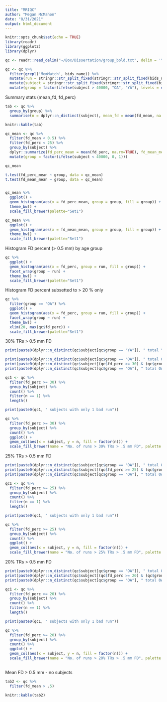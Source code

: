 ```yaml
---
title: "MRIQC"
author: "Megan McMahon"
date: "8/31/2021"
output: html_document
---
```


```r
knitr::opts_chunk$set(echo = TRUE)
library(readr)
library(ggplot2)
library(dplyr)
```


```r
qc <- readr::read_delim("~/Box/Dissertation/group_bold.txt", delim = '\t')

qc <- qc %>%
  filter(grepl('MemMatch', bids_name)) %>%
  mutate(run = stringr::str_split_fixed(stringr::str_split_fixed(bids_name, "task-", 2)[,2], "_run", 2)[,1]) %>%
  mutate(subject = stringr::str_split_fixed(stringr::str_split_fixed(bids_name, "_task-", 2)[,1], "sub-", 2)[,2]) %>%
  mutate(group = factor(ifelse(subject > 40000, "OA", "YA"), levels = c("YA", "OA")))
```

Summary stats (mean_fd, fd_perc)
```r
tab <- qc %>%
  group_by(group) %>%
  summarise(n = dplyr::n_distinct(subject), mean_fd = mean(fd_mean, na.rm = T), min = min(fd_mean, na.rm = T), max = max(fd_mean, na.rm = T), mean_fd_perc = mean(fd_perc, na.rm = T), min_perc = min(fd_perc, na.rm = T), max_perc = max(fd_perc, na.rm = T), fd_num = mean(fd_num, na.rm = T))

knitr::kable(tab)
```

```r
qc_mean <- qc %>%
  filter(fd_mean < 0.5) %>%
  filter(fd_perc < 25) %>%
  group_by(subject) %>%
  dplyr::summarize(fd_perc_mean = mean(fd_perc, na.rm=TRUE), fd_mean_mean = mean(fd_mean, na.rm=TRUE)) %>%
  mutate(group = factor(ifelse(subject < 40000, 0, 1)))

qc_mean

t.test(fd_perc_mean ~ group, data = qc_mean)
t.test(fd_mean_mean ~ group, data = qc_mean)


qc_mean %>%
  ggplot() + 
  geom_histogram(aes(x = fd_perc_mean, group = group, fill = group)) +
  theme_bw() +
  scale_fill_brewer(palette="Set1")

qc_mean %>%
  ggplot() + 
  geom_histogram(aes(x = fd_mean_mean, group = group, fill = group)) +
  theme_bw() +
  scale_fill_brewer(palette="Set1")

```


Histogram FD percent (> 0.5 mm) by age group
```r

qc %>%
  ggplot() + 
  geom_histogram(aes(x = fd_perc, group = run, fill = group)) +
  facet_wrap(group ~ run) +
  theme_bw() +
  scale_fill_brewer(palette="Set1")

```

Histogram FD percent subsetted to > 20 % only
```r
qc %>%
  filter(group == "OA") %>%
  ggplot() + 
  geom_histogram(aes(x = fd_perc, group = run, fill = group)) +
  facet_wrap(group ~ run) +
  theme_bw() +
  xlim(20, max(qc$fd_perc)) +
  scale_fill_brewer(palette="Set1")

```

30% TRs > 0.5 mm FD
```r

print(paste0(dplyr::n_distinct(qc$subject[qc$group == "YA"]), " total YA subjects meeting QC criteria"))

print(paste0(dplyr::n_distinct(qc$subject[qc$group == "OA"]), " total OA subjects"))
print(paste0(dplyr::n_distinct(qc$subject[(qc$fd_perc >= 30) & (qc$group == "OA")]), " OA subjects with > 30% TRs > 0.50 mm FD"))
print(paste0(dplyr::n_distinct(qc$subject[qc$group == "OA"], " total OA subjects") - dplyr::n_distinct(qc$subject[(qc$fd_perc >= 30) & (qc$group == "OA")]), " OA subjects meeting QC criteria"))

qc1 <- qc %>%
  filter(fd_perc >= 30) %>%
  group_by(subject) %>%
  count() %>%
  filter(n == 1) %>%
  length()

print(paste0(qc1, " subjects with only 1 bad run"))

qc %>%
  filter(fd_perc >= 30) %>%
  group_by(subject) %>%
  count() %>%
  ggplot() + 
  geom_col(aes(x = subject, y = n, fill = factor(n))) + 
  scale_fill_brewer(name = "No. of runs > 30% TRs > .5 mm FD", palette = "Set1")

```


25% TRs > 0.5 mm FD
```r

print(paste0(dplyr::n_distinct(qc$subject[qc$group == "OA"]), " total OA subjects"))
print(paste0(dplyr::n_distinct(qc$subject[(qc$fd_perc >= 25) & (qc$group == "OA")]), " OA subjects with > 25% TRs > 0.50 mm FD"))
print(paste0(dplyr::n_distinct(qc$subject[qc$group == "OA"], " total OA subjects") - dplyr::n_distinct(qc$subject[(qc$fd_perc >= 25) & (qc$group == "OA")]), " OA subjects meeting QC criteria"))

qc1 <- qc %>%
  filter(fd_perc >= 25) %>%
  group_by(subject) %>%
  count() %>%
  filter(n == 1) %>%
  length()

print(paste0(qc1, " subjects with only 1 bad run"))

qc %>%
  filter(fd_perc >= 25) %>%
  group_by(subject) %>%
  count() %>%
  ggplot() + 
  geom_col(aes(x = subject, y = n, fill = factor(n))) + 
  scale_fill_brewer(name = "No. of runs > 25% TRs > .5 mm FD", palette = "Set1")

```


20% TRs > 0.5 mm FD
```r

print(paste0(dplyr::n_distinct(qc$subject[qc$group == "OA"]), " total OA subjects"))
print(paste0(dplyr::n_distinct(qc$subject[(qc$fd_perc >= 20) & (qc$group == "OA")]), " OA subjects with > 20% TRs > 0.50 mm FD"))
print(paste0(dplyr::n_distinct(qc$subject[qc$group == "OA"], " total OA subjects") - dplyr::n_distinct(qc$subject[(qc$fd_perc >= 20) & (qc$group == "OA")]), " OA subjects meeting QC criteria"))

qc1 <- qc %>%
  filter(fd_perc >= 20) %>%
  group_by(subject) %>%
  count() %>%
  filter(n == 1) %>%
  length()

print(paste0(qc1, " subjects with only 1 bad run"))

qc %>%
  filter(fd_perc >= 20) %>%
  group_by(subject) %>%
  count() %>%
  ggplot() + 
  geom_col(aes(x = subject, y = n, fill = factor(n))) + 
  scale_fill_brewer(name = "No. of runs > 20% TRs > .5 mm FD", palette = "Set1")
  
```

Mean FD > 0.5 mm - no subjects
```r
tab2 <- qc %>%
  filter(fd_mean > .5)

knitr::kable(tab2)
```

